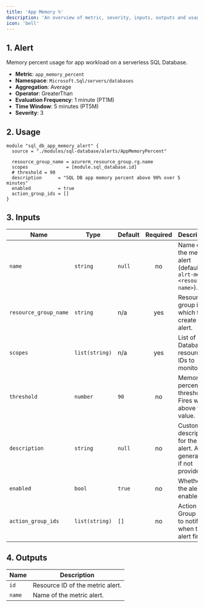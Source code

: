 ```yaml
---
title: 'App Memory %'
description: 'An overview of metric, severity, inputs, outputs and usage.'
icon: 'bell'
---
```


## 1. Alert
Memory percent usage for app workload on a serverless SQL Database.

- **Metric**: `app_memory_percent`
- **Namespace**: `Microsoft.Sql/servers/databases`
- **Aggregation**: Average
- **Operator**: GreaterThan
- **Evaluation Frequency**: 1 minute (PT1M)
- **Time Window**: 5 minutes (PT5M)
- **Severity**: 3

## 2. Usage
```hcl main.tf
module "sql_db_app_memory_alert" {
  source = "./modules/sql-database/alerts/AppMemoryPercent"

  resource_group_name = azurerm_resource_group.rg.name
  scopes              = [module.sql_database.id]
  # threshold = 90
  description      = "SQL DB app memory percent above 90% over 5 minutes"
  enabled          = true
  action_group_ids = []
}
```

## 3. Inputs
| Name | Type | Default | Required | Description |
|------|------|---------|:--------:|-------------|
| `name` | `string` | `null` | no | Name of the metric alert (defaults to `alrt-mem-<resource-name>`). |
| `resource_group_name` | `string` | n/a | yes | Resource group in which to create the alert. |
| `scopes` | `list(string)` | n/a | yes | List of SQL Database resource IDs to monitor. |
| `threshold` | `number` | `90` | no | Memory percent threshold. Fires when above this value. |
| `description` | `string` | `null` | no | Custom description for the alert. Auto-generated if not provided. |
| `enabled` | `bool` | `true` | no | Whether the alert is enabled. |
| `action_group_ids` | `list(string)` | `[]` | no | Action Group IDs to notify when the alert fires. |

## 4. Outputs
| Name | Description |
|------|-------------|
| `id` | Resource ID of the metric alert. |
| `name` | Name of the metric alert. |